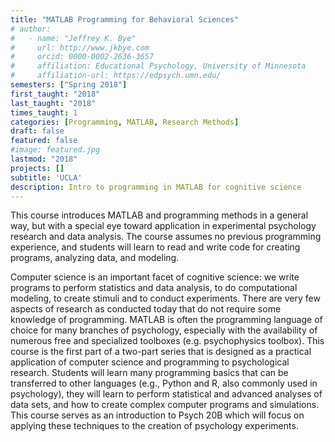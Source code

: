 ```yaml
---
title: "MATLAB Programming for Behavioral Sciences"
# author:
#   - name: "Jeffrey K. Bye"
#     url: http://www.jkbye.com
#     orcid: 0000-0002-2636-3657
#     affiliation: Educational Psychology, University of Minnesota
#     affiliation-url: https://edpsych.umn.edu/
semesters: ["Spring 2018"]
first_taught: "2018"
last_taught: "2018"
times_taught: 1
categories: [Programming, MATLAB, Research Methods]
draft: false
featured: false
#image: featured.jpg
lastmod: "2018"
projects: []
subtitle: 'UCLA'
description: Intro to programming in MATLAB for cognitive science
---
```


This course introduces MATLAB and programming methods in a general way, but with a special eye toward application in experimental psychology research and data analysis. The course assumes no previous programming experience, and students will learn to read and write code for creating programs, analyzing data, and modeling.

Computer science is an important facet of cognitive science: we write programs to perform statistics and data analysis, to do computational modeling, to create stimuli and to conduct experiments. There are very few aspects of research as conducted today that do not require some knowledge of programming. MATLAB is often the programming language of choice for many branches of psychology, especially with the availability of numerous free and specialized toolboxes (e.g. psychophysics toolbox). This course is the first part of a two-part series that is designed as a practical application of computer science and programming to psychological research. Students will learn many programming basics that can be transferred to other languages (e.g., Python and R, also commonly used in psychology), they will learn to perform statistical and advanced analyses of data sets, and how to create complex computer programs and simulations. This course serves as an introduction to Psych 20B which will focus on applying these techniques to the creation of psychology experiments.
